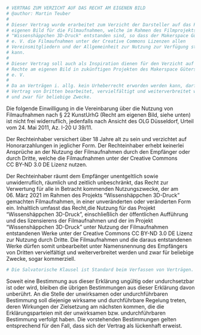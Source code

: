 ```r
# VERTRAG ZUM VERZICHT AUF DAS RECHT AM EIGENEN BILD
# @author: Martin Teuber
#
# Dieser Vertrag wurde erarbeitet zum Verzicht der Darsteller auf das Recht am
# eigenen Bild für die Filmaufnahmen, welche im Rahmen des Filmprojekts
# "Wissenshäppchen 3D-Druck" entstanden sind, so dass der Makerspace Gütersloh
# e. V. die Filmaufnahmen unter der Creative Commons Lizenzen allen
# Vereinsmitgliedern und der Allgemeinheit zur Nutzung zur Verfügung stellen
# kann.
# 
# Dieser Vertrag soll auch als Inspiration dienen für den Verzicht auf die
# Rechte am eigenen Bild in zukünftigen Projekten des Makerspace Gütersloh
# e. V.
# 
# Da an Verträgen i. allg. kein Urheberrecht erworden werden kann, darf dieser
# Vertrag von Dritten bearbeitet, vervielfältigt und weiterverbreitet werden
# und zwar für beliebige Zwecke.
```

Die folgende Einwilligung in die Vereinbarung über die Nutzung von
Filmaufnahmen nach §&nbsp;22 KunstUrhG (Recht am eigenen Bild, siehe unten)
ist nicht frei widerruflich, jedenfalls nach Ansicht des OLG Düsseldorf, Urteil
vom 24.&nbsp;Mai&nbsp;2011, Az.&nbsp;I-20 U&nbsp;39/11.

Der Rechteinhaber versichert über 18 Jahre alt zu sein und verzichtet auf
Honorarzahlungen in jeglicher Form. Der Rechteinhaber erhebt keinerlei
Ansprüche an der Nutzung der Filmaufnahmen durch den Empfänger oder durch
Dritte, welche die Filmaufnahmen unter der Creative Commons
CC&nbsp;BY-ND&nbsp;3.0&nbsp;DE Lizenz nutzen.

Der Rechteinhaber räumt dem Empfänger unentgeltlich sowie unwiderruflich,
räumlich und zeitlich unbeschränkt, das Recht zur Verwertung für alle in
Betracht kommenden Nutzungszwecke, der am 06.&nbsp;März&nbsp;2021 im Rahmen
des Projekts "Wissenshäppchen 3D-Druck" gemachten Filmaufnahmen, in einer
unveränderten oder veränderten Form ein. Inhaltlich umfasst das Recht,die
Nutzung für das Projekt "Wissenshäppchen 3D-Druck", einschließlich der
öffentlichen Aufführung und des lizensierens der Filmaufnahmen und der im
Projekt "Wissenshäppchen 3D-Druck" unter Nutzung der Filmaufnahmen entstandenen
Werke unter der Creative Commons CC&nbsp;BY-ND&nbsp;3.0&nbsp;DE Lizenz zur
Nutzung durch Dritte. Die Filmaufnahmen und die daraus entstandenen Werke
dürfen somit unbearbeitet unter Namensnennung des Empfängers von Dritten
vervielfältigt und weiterverbreitet werden und zwar für beliebige Zwecke, sogar
kommerziell.

```r
# Die Salvatorische Klausel ist Standard beim Verfassen von Verträgen.
```

Soweit eine Bestimmung aus dieser Erklärung ungültig oder undurchsetzbar ist
oder wird, bleiben die übrigen Bestimmungen aus dieser Erklärung davon
unberührt. An die Stelle der unwirksamen oder undurchführbaren Bestimmung soll
diejenige wirksame und durchführbare Regelung treten, deren Wirkungen der
Zielsetzung am nächsten kommen, die die Erklärungsparteien mit der unwirksamen
bzw. undurchführbaren Bestimmung verfolgt haben. Die vorstehenden Bestimmungen
gelten entsprechend für den Fall, dass sich der Vertrag als lückenhaft erweist.
